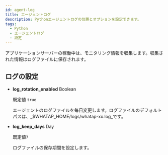 ```yaml
---
id: agent-log
title: エージェントログ
description: Pythonエージェントログの位置とオプションを設定できます。
tags:
  - Python
  - エージェントログ
  - 設定
---
```


アプリケーションサーバーの稼働中は、モニタリング情報を収集します。収集された情報はログファイルに保存されます。

## ログの設定

- **log_rotation_enabled** <span class='type'>Boolean</span>

  既定値 `true`

  エージェントのログファイルを毎日変更します。ログファイルのデフォルトパスは、_$WHATAP_HOME/logs/whatap-xx.log_です。

- **log_keep_days** <span class='type'>Day</span>

  既定値`7`

  ログファイルの保存期間を設定します。

